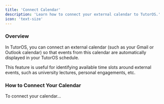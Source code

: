 ```yaml
---
title: 'Connect Calendar'
description: 'Learn how to connect your external calendar to TutorOS.'
icon: 'text-size'
---
```


### Overview

In TutorOS, you can connect an external calendar (such as your Gmail or Outlook calendar) so that events from this calendar are automatically displayed in your TutorOS schedule.

This feature is useful for identifying available time slots around external events, such as university lectures, personal engagements, etc.

### How to Connect Your Calendar

To connect your calendar...